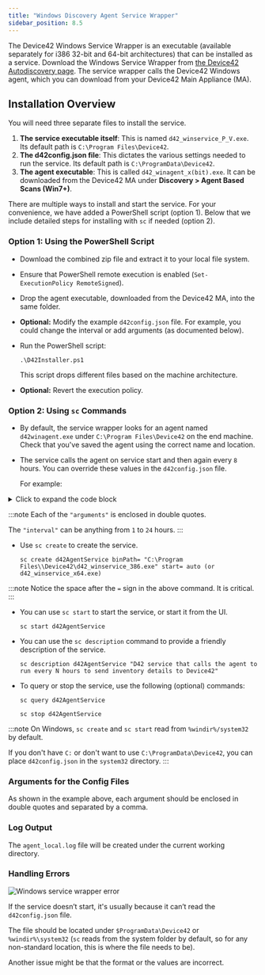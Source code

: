 ```yaml
---
title: "Windows Discovery Agent Service Wrapper"
sidebar_position: 8.5
---
```



The Device42 Windows Service Wrapper is an executable (available separately for i386 32-bit and 64-bit architectures) that can be installed as a service. Download the Windows Service Wrapper from [the Device42 Autodiscovery page](https://www.device42.com/autodiscovery/). The service wrapper calls the Device42 Windows agent, which you can download from your Device42 Main Appliance (MA).

## Installation Overview

You will need three separate files to install the service.

1. **The service executable itself**: This is named `d42_winservice_P_V.exe`. Its default path is `C:\Program Files\Device42`.
2. **The d42config.json file**: This dictates the various settings needed to run the service. Its default path is `C:\ProgramData\Device42`.
3. **The agent executable**: This is called `d42_winagent_x(bit).exe`. It can be downloaded from the Device42 MA under **Discovery > Agent Based Scans (Win7+)**.

There are multiple ways to install and start the service. For your convenience, we have added a PowerShell script (option 1). Below that we include detailed steps for installing with `sc` if needed (option 2).

### Option 1: Using the PowerShell Script

- Download the combined zip file and extract it to your local file system.
- Ensure that PowerShell remote execution is enabled (`Set-ExecutionPolicy RemoteSigned`).
- Drop the agent executable, downloaded from the Device42 MA, into the same folder.
- **Optional:** Modify the example `d42config.json` file. For example, you could change the interval or add arguments (as documented below).
- Run the PowerShell script:

  ```
  .\D42Installer.ps1
  ```

  This script drops different files based on the machine architecture.

- **Optional:** Revert the execution policy.

### Option 2: Using `sc` Commands

- By default, the service wrapper looks for an agent named `d42winagent.exe` under `C:\Program Files\Device42` on the end machine. Check that you've saved the agent using the correct name and location.

- The service calls the agent on service start and then again every `8` hours. You can override these values in the `d42config.json` file.

  For example:

<details>
  <summary>Click to expand the code block</summary>
  ```js
  {
    "executablePath": "c:\\Program Files\\Device42\\d42_winagent.exe",
    "WorkingDir": "c:\\ProgramData\\Device42",
    "arguments": ["-host=https://10.92.11.63","-skip-software=true"],
    "interval": 2
  }
  ```
</details>

:::note
Each of the `"arguments"` is enclosed in double quotes.

The `"interval"` can be anything from `1` to `24` hours.
:::

- Use `sc create` to create the service.

  ```shell
  sc create d42AgentService binPath= "C:\Program Files\\Device42\d42_winservice_386.exe" start= auto (or d42_winservice_x64.exe)
  ```

:::note
Notice the space after the `=` sign in the above command. It is critical.
:::

- You can use `sc start` to start the service, or start it from the UI.

  ```shell
  sc start d42AgentService
  ```

- You can use the `sc description` command to provide a friendly description of the service.

  ```shell
  sc description d42AgentService "D42 service that calls the agent to run every N hours to send inventory details to Device42"
  ```

- To query or stop the service, use the following (optional) commands:

  ```shell
  sc query d42AgentService
  ```

  ```shell
  sc stop d42AgentService
  ```

:::note
On Windows, `sc create` and `sc start`  read from `%windir%/system32` by default.

If you don't have `C:` or don't want to use `C:\ProgramData\Device42`, you can place `d42config.json` in the `system32` directory.
:::

### Arguments for the Config Files

As shown in the example above, each argument should be enclosed in double quotes and separated by a comma.

### Log Output

The `agent_local.log` file will be created under the current working directory.

### Handling Errors

![Windows service wrapper error](/assets/images/windows-service-wrapper-error.png)

If the service doesn’t start, it's usually because it can’t read the `d42config.json` file.

The file should be located under `$ProgramData\Device42` or `%windir%\system32` (`sc` reads from the system folder by default, so for any non-standard location, this is where the file needs to be).

Another issue might be that the format or the values are incorrect.
